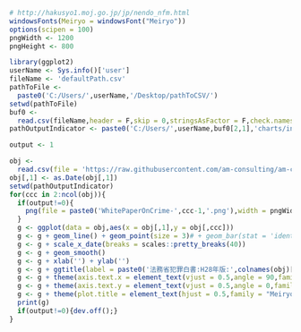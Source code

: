 ```r
# http://hakusyo1.moj.go.jp/jp/nendo_nfm.html
windowsFonts(Meiryo = windowsFont("Meiryo"))
options(scipen = 100)
pngWidth <- 1200
pngHeight <- 800
```

```r
library(ggplot2)
userName <- Sys.info()['user']
fileName <- 'defaultPath.csv'
pathToFile <-
  paste0('C:/Users/',userName,'/Desktop/pathToCSV/')
setwd(pathToFile)
buf0 <-
  read.csv(fileName,header = F,skip = 0,stringsAsFactor = F,check.names = F,fileEncoding = 'UTF8')
pathOutputIndicator <- paste0('C:/Users/',userName,buf0[2,1],'charts/indicator/AMCCchartImages/')
```

```r
output <- 1
```

```r
obj <-
  read.csv(file = 'https://raw.githubusercontent.com/am-consulting/am-consulting.github.io/master/csv/WhitePaperOnCrime/H28/1-1-1-01.csv',skip = 1,header = T,stringsAsFactors = F,fileEncoding = 'utf8',check.names = F)
obj[,1] <- as.Date(obj[,1])
setwd(pathOutputIndicator)
for(ccc in 2:ncol(obj)){
  if(output!=0){
    png(file = paste0('WhitePaperOnCrime-',ccc-1,'.png'),width = pngWidth,height = pngHeight)
  }
  g <- ggplot(data = obj,aes(x = obj[,1],y = obj[,ccc]))
  g <- g + geom_line() + geom_point(size = 3)# + geom_bar(stat = 'identity',fill = 'red',alpha = 0.5)
  g <- g + scale_x_date(breaks = scales::pretty_breaks(40))
  g <- g + geom_smooth()
  g <- g + xlab('') + ylab('')
  g <- g + ggtitle(label = paste0('法務省犯罪白書:H28年版:',colnames(obj)[ccc]))
  g <- g + theme(axis.text.x = element_text(vjust = 0.5,angle = 90,family = "Meiryo",size = 16))
  g <- g + theme(axis.text.y = element_text(vjust = 0.5,angle = 0,family = "Meiryo",size = 16))
  g <- g + theme(plot.title = element_text(hjust = 0.5,family = "Meiryo",size = 22))
  print(g)
  if(output!=0){dev.off();}
}
```
